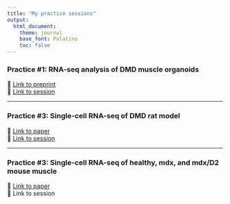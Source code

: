 ```yaml
---
title: "My practice sessions"
output:
  html_document:
    theme: journal
    base_font: Palatino
    toc: false
---
```


### Practice #1: RNA-seq analysis of DMD muscle organoids

🔗 [Link to preprint](https://doi.org/10.1101/2023.07.26.550063)\
🌼 [Link to session](docs/project_1_dmd-organoid.html)

------------------------------------------------------------------------

### Practice #3: Single-cell RNA-seq of DMD rat model

🔗 [Link to paper](https://doi.org/10.1186/s40478-022-01355-2)\
🌼 [Link to session](docs/project_2_dmd-rat.html)

------------------------------------------------------------------------

### Practice #3: Single-cell RNA-seq of healthy, mdx, and mdx/D2 mouse muscle

🔗 [Link to paper](https://doi.org/10.1016/j.isci.2022.105415)\
🌼 Link to session
